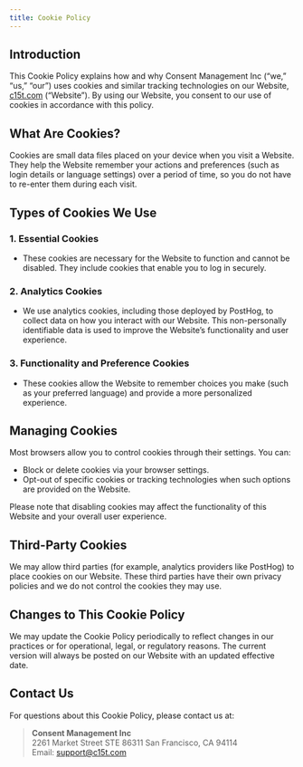 ```yaml
---
title: Cookie Policy
---
```


## Introduction

This Cookie Policy explains how and why Consent Management Inc (“we,” “us,” “our”) uses cookies and similar tracking technologies on our Website, [c15t.com](https://c15t.com) (“Website”). By using our Website, you consent to our use of cookies in accordance with this policy.

## What Are Cookies?

Cookies are small data files placed on your device when you visit a Website. They help the Website remember your actions and preferences (such as login details or language settings) over a period of time, so you do not have to re-enter them during each visit.

## Types of Cookies We Use

### 1. Essential Cookies

- These cookies are necessary for the Website to function and cannot be disabled. They include cookies that enable you to log in securely.

### 2. Analytics Cookies

- We use analytics cookies, including those deployed by PostHog, to collect data on how you interact with our Website. This non-personally identifiable data is used to improve the Website’s functionality and user experience.

### 3. Functionality and Preference Cookies

- These cookies allow the Website to remember choices you make (such as your preferred language) and provide a more personalized experience.

## Managing Cookies

Most browsers allow you to control cookies through their settings. You can:

- Block or delete cookies via your browser settings.
- Opt-out of specific cookies or tracking technologies when such options are provided on the Website.

Please note that disabling cookies may affect the functionality of this Website and your overall user experience.

## Third-Party Cookies

We may allow third parties (for example, analytics providers like PostHog) to place cookies on our Website. These third parties have their own privacy policies and we do not control the cookies they may use.

## Changes to This Cookie Policy

We may update the Cookie Policy periodically to reflect changes in our practices or for operational, legal, or regulatory reasons. The current version will always be posted on our Website with an updated effective date.

## Contact Us

For questions about this Cookie Policy, please contact us at:

> **Consent Management Inc**  
> 2261 Market Street STE 86311 
> San Francisco, CA 94114  
> Email: support@c15t.com  

